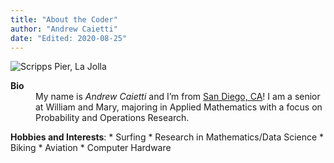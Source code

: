 ```yaml
---
title: "About the Coder"
author: "Andrew Caietti"
date: "Edited: 2020-08-25"
---
```


![](https://scripps.ucsd.edu/sites/scripps.ucsd.edu/files/resources-and-facilities/field_page_top_image/2013/siocommA_ScrippsCampus_Aerials_20080718_004.jpg 'Scripps Pier, La Jolla')

**Bio**
:   My name is *Andrew Caietti* and I'm from [San Diego, CA](https://en.wikipedia.org/wiki/San_Diego)! I am a senior at William and Mary, majoring in Applied Mathematics with a focus on Probability and Operations Research.

**Hobbies and Interests**:
    * Surfing
    * Research in Mathematics/Data Science
    * Biking 
    * Aviation
    * Computer Hardware
 


